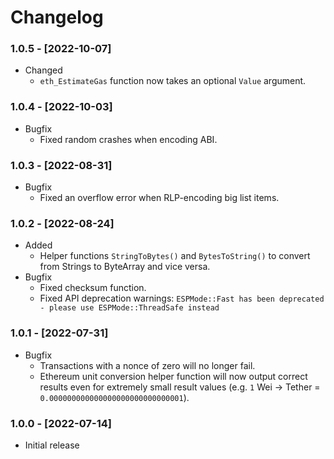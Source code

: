
# Changelog

### 1.0.5 - [2022-10-07]
- Changed
    - `eth_EstimateGas` function now takes an optional `Value` argument.

### 1.0.4 - [2022-10-03]
- Bugfix
    - Fixed random crashes when encoding ABI.

### 1.0.3 - [2022-08-31]
- Bugfix
  - Fixed an overflow error when RLP-encoding big list items.

### 1.0.2 - [2022-08-24]
- Added
  - Helper functions `StringToBytes()` and `BytesToString()` to convert from Strings to ByteArray and vice versa.
- Bugfix
  - Fixed checksum function.
  - Fixed API deprecation warnings: `ESPMode::Fast has been deprecated - please use ESPMode::ThreadSafe instead`

### 1.0.1 - [2022-07-31]
- Bugfix
  - Transactions with a nonce of zero will no longer fail.
  - Ethereum unit conversion helper function will now output correct results even for extremely small result values (e.g. `1` Wei → Tether = `0.000000000000000000000000000001`).

### 1.0.0 - [2022-07-14]
- Initial release
